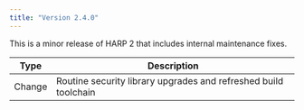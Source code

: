 ```yaml
---
title: "Version 2.4.0"
---
```


This is a minor release of HARP 2 that includes internal maintenance fixes.

| Type | Description |
| ---- |------------ |
| Change | Routine security library upgrades and refreshed build toolchain |
